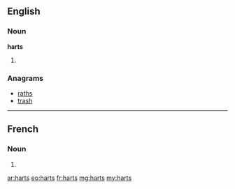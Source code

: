 ==English==

===Noun===
'''harts'''

# {{plural of|hart}}

===Anagrams===
* [[raths#English|raths]]
* [[trash#English|trash]]

----

==French==

===Noun===
{{head|fr|g=f-p}}

# {{plural of|hart|lang=fr}}

[[ar:harts]]
[[eo:harts]]
[[fr:harts]]
[[mg:harts]]
[[my:harts]]